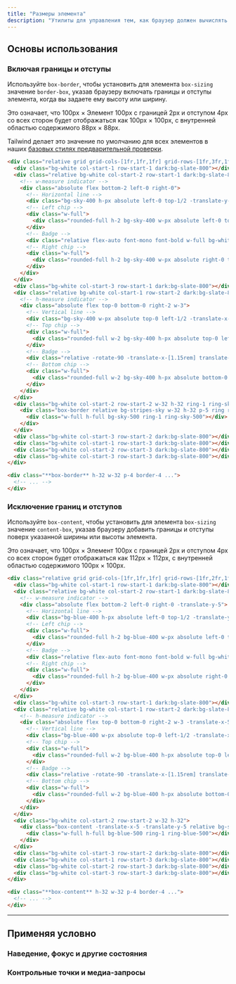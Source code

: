 ```yaml
---
title: "Размеры элемента"
description: "Утилиты для управления тем, как браузер должен вычислять общий размер элемента."
---
```




## Основы использования

### Включая границы и отступы

Используйте `box-border`, чтобы установить для элемента `box-sizing` значение `border-box`, указав браузеру включать границы и отступы элемента, когда вы задаете ему высоту или ширину.

Это означает, что 100px &times; Элемент 100px с границей 2px и отступом 4px со всех сторон будет отображаться как 100px &times; 100px, с внутренней областью содержимого 88px &times; 88px.

Tailwind делает это значение по умолчанию для всех элементов в наших [базовых стилях предварительной проверки](/docs/preflight).

```html {{ example: { p: 'none' } }}
<div class="relative grid grid-cols-[1fr,1fr,1fr] grid-rows-[1fr,3fr,1fr] gap-px bg-slate-700/10 font-mono text-sm font-bold leading-6 max-w-sm mx-auto w-full shadow-xl dark:bg-slate-700">
  <div class="bg-white col-start-1 row-start-1 dark:bg-slate-800"></div>
  <div class="relative bg-white col-start-2 row-start-1 dark:bg-slate-800">
    <!-- w-measure indicator -->
    <div class="absolute flex bottom-2 left-0 right-0">
      <!-- Horizontal line -->
      <div class="bg-sky-400 h-px absolute left-0 top-1/2 -translate-y-px right-0"></div>
      <!-- Left chip -->
      <div class="w-full">
        <div class="rounded-full h-2 bg-sky-400 w-px absolute left-0 top-1/2 -translate-x-px -translate-y-1"></div>
      </div>
      <!-- Badge -->
      <div class="relative flex-auto font-mono font-bold w-full bg-white text-sky-600 text-xs px-1.5 flex items-center justify-center leading-none dark:bg-slate-800 dark:text-sky-400">128px</div>
      <!-- Right chip -->
      <div class="w-full">
        <div class="rounded-full h-2 bg-sky-400 w-px absolute right-0 top-1/2 translate-x-px -translate-y-1"></div>
      </div>
    </div>
  </div>
  <div class="bg-white col-start-3 row-start-1 dark:bg-slate-800"></div>
  <div class="relative bg-white col-start-1 row-start-2 dark:bg-slate-800">
    <!-- h-measure indicator -->
    <div class="absolute flex top-0 bottom-0 right-2 w-3">
      <!-- Vertical line -->
      <div class="bg-sky-400 w-px absolute top-0 left-1/2 -translate-x-[0.5px] bottom-0"></div>
      <!-- Top chip -->
      <div class="w-full">
        <div class="rounded-full w-2 bg-sky-400 h-px absolute top-0 left-1/2 -translate-y-px -translate-x-1"></div>
      </div>
      <!-- Badge -->
      <div class="relative -rotate-90 -translate-x-[1.15rem] translate-y-14 h-3 flex flex-auto font-mono font-bold bg-white text-sky-600 text-xs px-1.5 items-center justify-center leading-none dark:bg-slate-800 dark:text-sky-400">128px</div>
      <!-- Bottom chip -->
      <div class="w-full">
        <div class="rounded-full w-2 bg-sky-400 h-px absolute bottom-0 left-1/2 translate-y-px -translate-x-1"></div>
      </div>
    </div>
  </div>
  <div class="bg-white col-start-2 row-start-2 w-32 h-32 ring-1 ring-sky-300 dark:bg-slate-800 dark:ring-sky-400">
    <div class="box-border relative bg-stripes-sky w-32 h-32 p-5 ring ring-sky-300 ring-inset">
      <div class="w-full h-full bg-sky-500 ring-1 ring-sky-500"></div>
    </div>
  </div>
  <div class="bg-white col-start-3 row-start-2 dark:bg-slate-800"></div>
  <div class="bg-white col-start-1 row-start-3 dark:bg-slate-800"></div>
  <div class="bg-white col-start-2 row-start-3 dark:bg-slate-800"></div>
  <div class="bg-white col-start-3 row-start-3 dark:bg-slate-800"></div>
</div>
```

```html
<div class="**box-border** h-32 w-32 p-4 border-4 ...">
  <!-- ... -->
</div>
```

### Исключение границ и отступов

Используйте `box-content`, чтобы установить для элемента `box-sizing` значение `content-box`, указав браузеру добавить границы и отступы поверх указанной ширины или высоты элемента.

Это означает, что 100px &times; Элемент 100px с границей 2px и отступом 4px со всех сторон будет отображаться как 112px &times; 112px, с внутренней областью содержимого 100px &times; 100px.

```html {{ example: { p: 'none' } }}
<div class="relative grid grid-cols-[1fr,1fr,1fr] grid-rows-[1fr,2fr,1fr] gap-px bg-slate-700/10 font-mono text-sm font-bold leading-6 max-w-sm mx-auto w-full shadow-xl dark:bg-slate-700">
  <div class="bg-white col-start-1 row-start-1 dark:bg-slate-800"></div>
  <div class="relative bg-white col-start-2 row-start-1 dark:bg-slate-800">
    <!-- w-measure indicator -->
    <div class="absolute flex bottom-2 left-0 right-0 -translate-y-5">
      <!-- Horizontal line -->
      <div class="bg-blue-400 h-px absolute left-0 top-1/2 -translate-y-px right-0"></div>
      <!-- Left chip -->
      <div class="w-full">
        <div class="rounded-full h-2 bg-blue-400 w-px absolute left-0 top-1/2 -translate-x-px -translate-y-1"></div>
      </div>
      <!-- Badge -->
      <div class="relative flex-auto font-mono font-bold w-full bg-white text-blue-600 text-xs px-1.5 flex items-center justify-center leading-none dark:bg-slate-800 dark:text-blue-400">128px</div>
      <!-- Right chip -->
      <div class="w-full">
        <div class="rounded-full h-2 bg-blue-400 w-px absolute right-0 top-1/2 translate-x-px -translate-y-1"></div>
      </div>
    </div>
  </div>
  <div class="bg-white col-start-3 row-start-1 dark:bg-slate-800"></div>
  <div class="relative bg-white col-start-1 row-start-2 dark:bg-slate-800">
    <!-- h-measure indicator -->
    <div class="absolute flex top-0 bottom-0 right-2 w-3 -translate-x-5">
      <!-- Vertical line -->
      <div class="bg-blue-400 w-px absolute top-0 left-1/2 -translate-x-[0.5px] bottom-0"></div>
      <!-- Top chip -->
      <div class="w-full">
        <div class="rounded-full w-2 bg-blue-400 h-px absolute top-0 left-1/2 -translate-y-px -translate-x-1"></div>
      </div>
      <!-- Badge -->
      <div class="relative -rotate-90 -translate-x-[1.15rem] translate-y-14 h-3 flex flex-auto font-mono font-bold bg-white text-blue-600 text-xs px-1.5 items-center justify-center leading-none dark:bg-slate-800 dark:text-blue-400">128px</div>
      <!-- Bottom chip -->
      <div class="w-full">
        <div class="rounded-full w-2 bg-blue-400 h-px absolute bottom-0 left-1/2 translate-y-px -translate-x-1"></div>
      </div>
    </div>
  </div>
  <div class="bg-white col-start-2 row-start-2 w-32 h-32">
    <div class="box-content -translate-x-5 -translate-y-5 relative bg-stripes-blue w-32 h-32 p-5 ring-4 ring-blue-300 ring-inset dark:ring-blue-500">
      <div class="w-full h-full bg-blue-500 ring-1 ring-blue-500"></div>
    </div>
  </div>
  <div class="bg-white col-start-3 row-start-2 dark:bg-slate-800"></div>
  <div class="bg-white col-start-1 row-start-3 dark:bg-slate-800"></div>
  <div class="bg-white col-start-2 row-start-3 dark:bg-slate-800"></div>
  <div class="bg-white col-start-3 row-start-3 dark:bg-slate-800"></div>
</div>
```

```html
<div class="**box-content** h-32 w-32 p-4 border-4 ...">
  <!-- ... -->
</div>
```

---

## <Heading ignore>Применяя условно</Heading>

### <Heading ignore>Наведение, фокус и другие состояния</Heading>

<HoverFocusAndOtherStates defaultClass="box-border" featuredClass="box-content" />

### <Heading ignore>Контрольные точки и медиа-запросы</Heading>

<BreakpointsAndMediaQueries defaultClass="box-border" featuredClass="box-content" />
